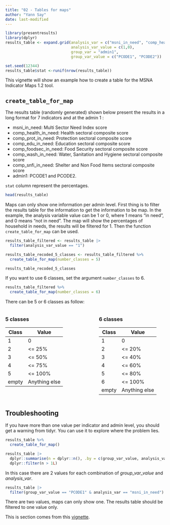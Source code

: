 ```yaml
---
title: "02 - Tables for maps"
author: "Yann Say"
date: last-modified
---
```


```r
library(presentresults)
library(dplyr)
results_table <- expand.grid(analysis_var = c("msni_in_need", "comp_health_in_need", "comp_prot_in_need", "comp_edu_in_need", "comp_foodsec_in_need","comp_wash_in_need",        "comp_snfi_in_need"),
                             analysis_var_value = c(1,0),
                             group_var = "admin1",
                             group_var_value = c("PCODE1", "PCODE2"))

set.seed(12344)
results_table$stat <-runif(nrow(results_table))
```

This vignette will show an example how to create a table for the MSNA Indicator Maps 1.2 tool.

## `create_table_for_map`

The results table (randomly generated) shown below present the results in a long format for 7 indicators and at the admin 1 :

- msni_in_need: Multi Sector Need Index score 
- comp_health_in_need: Health sectoral composite score
- comp_prot_in_need: Protection sectoral composite score 
- comp_edu_in_need: Education sectoral composite score
- comp_foodsec_in_need: Food Security sectoral composite score
- comp_wash_in_need: Water, Sanitation and Hygiene sectoral composite score 
- comp_snfi_in_need: Shelter and Non Food Items sectoral composite score
- admin1: PCODE1 and PCODE2. 

`stat` column represent the percentages.

```r
head(results_table)
```

Maps can only show one information per admin level. First thing is to filter the results table for the information to get the information to be map. In the example, the analysis variable value can be 1 or 0, where 1 means "in need", and 0 means "not in need". The map will show the percentages of household in needs, the results will be filtered for 1. Then the function `create_table_for_map` can be used.

```r
results_table_filtered <- results_table |> 
  filter(analysis_var_value == "1")

results_table_recoded_5_classes <- results_table_filtered %>% 
  create_table_for_map(number_classes = 5)

results_table_recoded_5_classes
```

If you want to use 6 classes, set the argument `number_classes` to 6.

```r
results_table_filtered %>% 
  create_table_for_map(number_classes = 6)
```


There can be 5 or 6 classes as follow:

:::: {.columns}

::: {.column width="45%"}
### 5 classes

| Class | Value         |
|-------|---------------|
| 1     | 0             |
| 2     | \<= 25%       |
| 3     | \<= 50%       |
| 4     | \<= 75%       |
| 5     | \<= 100%      |
| empty | Anything else |
:::

::: {.column width="10%"}
<!-- empty column to create gap -->
:::

::: {.column width="45%"}
### 6 classes

| Class | Value         |
|-------|---------------|
| 1     | 0             |
| 2     | \<= 20%       |
| 3     | \<= 40%       |
| 4     | \<= 60%       |
| 5     | \<= 80%       |
| 6     | \<= 100%      |
| empty | Anything else |
:::

::::

## Troubleshooting

If you have more than one value per indicator and admin level, you should get a warning from tidyr. You can use it to explore where the problem lies.

```r
results_table %>% 
  create_table_for_map()
```
```r
results_table |>
  dplyr::summarise(n = dplyr::n(), .by = c(group_var_value, analysis_var)) |>
  dplyr::filter(n > 1L)
```

In this case there are 2 values for each combination of *group_var_value* and *analysis_var*.

```r
results_table |>
  filter(group_var_value == "PCODE1" & analysis_var == "msni_in_need")
```
There are two values, maps can only show one. The results table should be filtered to one value only.

This is section comes from this [vignette](https://impact-initiatives.github.io/presentresults/articles/create-table-for-map.html). 
